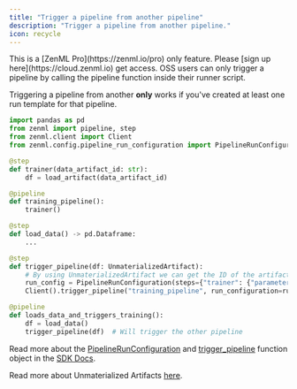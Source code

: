 ```yaml
---
title: "Trigger a pipeline from another pipeline"
description: "Trigger a pipeline from another pipeline."
icon: recycle
---
```


<Info>
    This is a [ZenML Pro](https://zenml.io/pro) only feature. Please [sign up here](https://cloud.zenml.io) get access. OSS users can only trigger a pipeline by calling the pipeline function inside their runner script.
</Info>

Triggering a pipeline from another **only** works if you've created at least one run template for that pipeline.

```py
import pandas as pd
from zenml import pipeline, step
from zenml.client import Client
from zenml.config.pipeline_run_configuration import PipelineRunConfiguration

@step
def trainer(data_artifact_id: str):
    df = load_artifact(data_artifact_id)

@pipeline
def training_pipeline():
    trainer()

@step
def load_data() -> pd.Dataframe:
    ...

@step
def trigger_pipeline(df: UnmaterializedArtifact):
    # By using UnmaterializedArtifact we can get the ID of the artifact
    run_config = PipelineRunConfiguration(steps={"trainer": {"parameters": {"data_artifact_id": df.id}}})
    Client().trigger_pipeline("training_pipeline", run_configuration=run_config)

@pipeline
def loads_data_and_triggers_training():
    df = load_data()
    trigger_pipeline(df)  # Will trigger the other pipeline
```

Read more about the [PipelineRunConfiguration](https://sdkdocs.zenml.io/latest/core%5Fcode%5Fdocs/core-config/#zenml.config.pipeline%5Frun%5Fconfiguration.PipelineRunConfiguration) and [trigger\_pipeline](https://sdkdocs.zenml.io/0.60.0/core%5Fcode%5Fdocs/core-client/#zenml.client.Client) function object in the [SDK Docs](https://sdkdocs.zenml.io/).

Read more about Unmaterialized Artifacts [here](/v/0.66.0/usage/resource-data-management/handle-data-artifacts/unmaterialized-artifacts).

<CardGroup>
<Card title="Run Pipeline from Python Client" icon="python" href="/v/0.66.0/usage/pipelines/trigger-pipelines/trigger-a-pipeline-from-client" horizontal/> <Card title="Run Pipeline from REST API" icon="code" href="/v/0.66.0/usage/pipelines/trigger-pipelines/trigger-a-pipeline-from-rest-api" horizontal/> </CardGroup>

